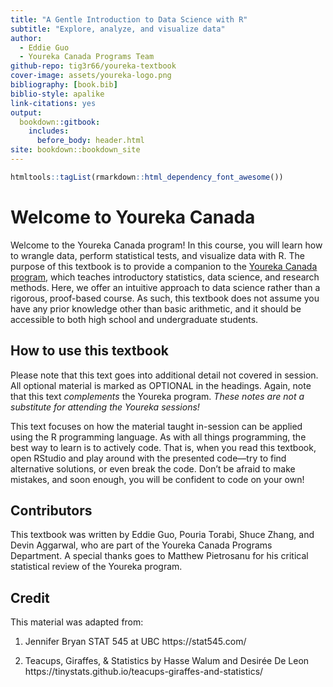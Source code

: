 ```yaml
---
title: "A Gentle Introduction to Data Science with R"
subtitle: "Explore, analyze, and visualize data"
author:
  - Eddie Guo
  - Youreka Canada Programs Team
github-repo: tig3r66/youreka-textbook
cover-image: assets/youreka-logo.png
bibliography: [book.bib]
biblio-style: apalike
link-citations: yes
output:
  bookdown::gitbook:
    includes:
      before_body: header.html
site: bookdown::bookdown_site
---
```


```r
htmltools::tagList(rmarkdown::html_dependency_font_awesome())
```

# Welcome to Youreka Canada {-}

Welcome to the Youreka Canada program! In this course, you will learn how to wrangle data, perform statistical tests, and visualize data with R. The purpose of this textbook is to provide a companion to the [Youreka Canada program](https://yourekacanada.org/), which teaches introductory statistics, data science, and research methods. Here, we offer an intuitive approach to data science rather than a rigorous, proof-based course. As such, this textbook does not assume you have any prior knowledge other than basic arithmetic, and it should be accessible to both high school and undergraduate students.


## How to use this textbook {-}

Please note that this text goes into additional detail not covered in session. All optional material is marked as OPTIONAL in the headings. Again, note that this text *complements* the Youreka program. *These notes are not a substitute for attending the Youreka sessions!*

This text focuses on how the material taught in-session can be applied using the R programming language. As with all things programming, the best way to learn is to actively code. That is, when you read this textbook, open RStudio and play around with the presented code---try to find alternative solutions, or even break the code. Don't be afraid to make mistakes, and soon enough, you will be confident to code on your own!


## Contributors {-}

This textbook was written by Eddie Guo, Pouria Torabi, Shuce Zhang, and Devin Aggarwal, who are part of the Youreka Canada Programs Department. A special thanks goes to Matthew Pietrosanu for his critical statistical review of the Youreka program.


## Credit {-}

This material was adapted from:

1. Jennifer Bryan STAT 545 at UBC https://stat545.com/

2. Teacups, Giraffes, & Statistics by Hasse Walum and Desirée De Leon https://tinystats.github.io/teacups-giraffes-and-statistics/
